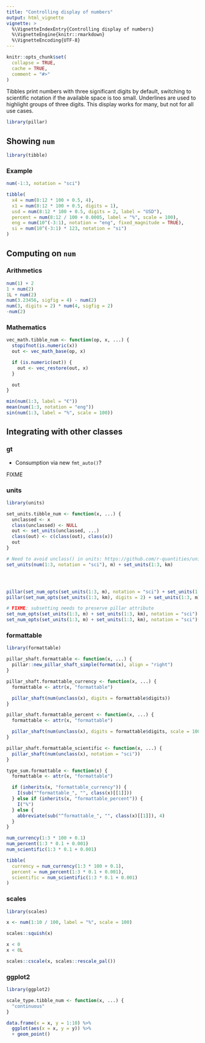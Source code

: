 ```yaml
---
title: "Controlling display of numbers"
output: html_vignette
vignette: >
  %\VignetteIndexEntry{Controlling display of numbers}
  %\VignetteEngine{knitr::rmarkdown}
  %\VignetteEncoding{UTF-8}
---
```


```r
knitr::opts_chunk$set(
  collapse = TRUE,
  cache = TRUE,
  comment = "#>"
)
```

Tibbles print numbers with three significant digits by default, switching to scientific notation if the available space is too small.
Underlines are used to highlight groups of three digits.
This display works for many, but not for all use cases.

```r
library(pillar)
```

## Showing `num`

```r
library(tibble)
```


### Example

```r
num(-1:3, notation = "sci")

tibble(
  x4 = num(8:12 * 100 + 0.5, 4),
  x1 = num(8:12 * 100 + 0.5, digits = 1),
  usd = num(8:12 * 100 + 0.5, digits = 2, label = "USD"),
  percent = num(8:12 / 100 + 0.0005, label = "%", scale = 100),
  eng = num(10^(-3:1), notation = "eng", fixed_magnitude = TRUE),
  si = num(10^(-3:1) * 123, notation = "si")
)
```


## Computing on `num`

### Arithmetics

```r
num(1) + 2
1 + num(2)
1L + num(2)
num(3.23456, sigfig = 4) - num(2)
num(3, digits = 2) * num(4, sigfig = 2)
-num(2)
```

### Mathematics

```r
vec_math.tibble_num <- function(op, x, ...) {
  stopifnot(is.numeric(x))
  out <- vec_math_base(op, x)

  if (is.numeric(out)) {
    out <- vec_restore(out, x)
  }

  out
}
```

```r
min(num(1:3, label = "€"))
mean(num(1:3, notation = "eng"))
sin(num(1:3, label = "%", scale = 100))
```

## Integrating with other classes

### gt

- Consumption via new `fmt_auto()`?

FIXME

### units

```r
library(units)

set_units.tibble_num <- function(x, ...) {
  unclassed <- x
  class(unclassed) <- NULL
  out <- set_units(unclassed, ...)
  class(out) <- c(class(out), class(x))
  out
}

# Need to avoid unclass() in units: https://github.com/r-quantities/units/pull/275
set_units(num(1:3, notation = "sci"), m) + set_units(1:3, km)




pillar(set_num_opts(set_units(1:3, m), notation = "sci") + set_units(1:3, km))
pillar(set_num_opts(set_units(1:3, km), digits = 2) + set_units(1:3, m))

# FIXME: subsetting needs to preserve pillar attribute
set_num_opts(set_units(1:3, m) + set_units(1:3, km), notation = "sci")
set_num_opts(set_units(1:3, m) + set_units(1:3, km), notation = "sci")[1:3]
```

### formattable

```r
library(formattable)

pillar_shaft.formattable <- function(x, ...) {
  pillar::new_pillar_shaft_simple(format(x), align = "right")
}

pillar_shaft.formattable_currency <- function(x, ...) {
  formattable <- attr(x, "formattable")

  pillar_shaft(num(unclass(x), digits = formattable$digits))
}

pillar_shaft.formattable_percent <- function(x, ...) {
  formattable <- attr(x, "formattable")

  pillar_shaft(num(unclass(x), digits = formattable$digits, scale = 100))
}

pillar_shaft.formattable_scientific <- function(x, ...) {
  pillar_shaft(num(unclass(x), notation = "sci"))
}

type_sum.formattable <- function(x) {
  formattable <- attr(x, "formattable")

  if (inherits(x, "formattable_currency")) {
    I(sub("^formattable_", "", class(x)[[1]]))
  } else if (inherits(x, "formattable_percent")) {
    I("%")
  } else {
    abbreviate(sub("^formattable_", "", class(x)[[1]]), 4)
  }
}

num_currency(1:3 * 100 + 0.1)
num_percent(1:3 * 0.1 + 0.001)
num_scientific(1:3 * 0.1 + 0.001)

tibble(
  currency = num_currency(1:3 * 100 + 0.1),
  percent = num_percent(1:3 * 0.1 + 0.001),
  scientific = num_scientific(1:3 * 0.1 + 0.001)
)
```

### scales

```r
library(scales)

x <- num(1:10 / 100, label = "%", scale = 100)

scales::squish(x)

x < 0
x < 0L

scales::cscale(x, scales::rescale_pal())
```

### ggplot2

```r
library(ggplot2)

scale_type.tibble_num <- function(x, ...) {
  "continuous"
}

data.frame(x = x, y = 1:10) %>%
  ggplot(aes(x = x, y = y)) %>%
  + geom_point()
```
